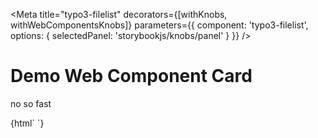 
<Meta
  title="typo3-filelist"
  decorators={[withKnobs, withWebComponentsKnobs]}
  parameters={{ component: 'typo3-filelist', options: { selectedPanel: 'storybookjs/knobs/panel' } }}
  />

# Demo Web Component Card

no so fast

<Preview withToolbar>
  <Story name="Simple" height="220px">
    {html`
      <typo3-filelist title="Foo Bar"></typo3-filelist>
    `}
  </Story>
</Preview>
